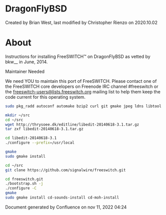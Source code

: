
# DragonFlyBSD 

 Created by  Brian West, last modified by  Christopher Rienzo on 2020.10.02

# About

Instructions for installing FreeSWITCH™ on DragonFlyBSD as vetted by bkw\_\_ in June, 2014.

  
Maintainer Needed

We need YOU to maintain this port of FreeSWITCH. Please contact one of the FreeSWITCH core developers on Freenode IRC channel #freeswitch or the [freeswitch-users@lists.freeswitch.org](mailto:freeswitch-users@lists.freeswitch.org) mailing list to help them keep the code current for this operating system.

```bash
sudo pkg_radd autoconf automake bzip2 curl git gmake jpeg ldns libtool openssl pcre pkgconf speex sqlite3 wget libedit

mkdir ~/src
cd ~/src
wget http://thrysoee.dk/editline/libedit-20140618-3.1.tar.gz
tar zxf libedit-20140618-3.1.tar.gz

cd libedit-20140618-3.1
./configure --prefix=/usr/local

gmake
sudo gmake install

cd ~/src
git clone https://github.com/signalwire/freeswitch.git 

cd freeswitch.git
./bootstrap.sh -j
./configure -C
gmake
sudo gmake install cd-sounds-install cd-moh-install


```
  
  
Document generated by Confluence on nov 11, 2022 04:24
